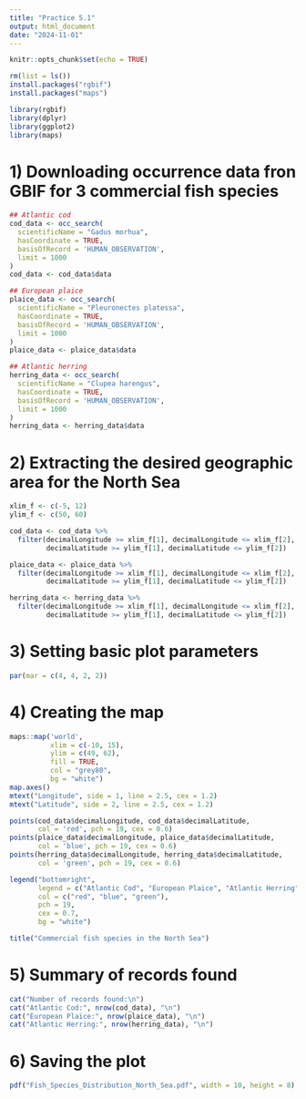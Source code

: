 ```yaml
---
title: "Practice 5.1"
output: html_document
date: "2024-11-01"
---
```


```r
knitr::opts_chunk$set(echo = TRUE)
```

```r
rm(list = ls())
install.packages("rgbif")
install.packages("maps")

library(rgbif)
library(dplyr)
library(ggplot2)
library(maps)
```

# 1) Downloading occurrence data fron GBIF for 3 commercial fish species
```r
## Atlantic cod
cod_data <- occ_search(
  scientificName = "Gadus morhua", 
  hasCoordinate = TRUE,
  basisOfRecord = 'HUMAN_OBSERVATION',
  limit = 1000
)
cod_data <- cod_data$data

## European plaice
plaice_data <- occ_search(
  scientificName = "Pleuronectes platessa", 
  hasCoordinate = TRUE,
  basisOfRecord = 'HUMAN_OBSERVATION',
  limit = 1000
)
plaice_data <- plaice_data$data

## Atlantic herring
herring_data <- occ_search(
  scientificName = "Clupea harengus", 
  hasCoordinate = TRUE,
  basisOfRecord = 'HUMAN_OBSERVATION',
  limit = 1000
)
herring_data <- herring_data$data
```
# 2) Extracting the desired geographic area for the North Sea 
```r
xlim_f <- c(-5, 12)
ylim_f <- c(50, 60)

cod_data <- cod_data %>%
  filter(decimalLongitude >= xlim_f[1], decimalLongitude <= xlim_f[2],
         decimalLatitude >= ylim_f[1], decimalLatitude <= ylim_f[2])

plaice_data <- plaice_data %>%
  filter(decimalLongitude >= xlim_f[1], decimalLongitude <= xlim_f[2],
         decimalLatitude >= ylim_f[1], decimalLatitude <= ylim_f[2])

herring_data <- herring_data %>%
  filter(decimalLongitude >= xlim_f[1], decimalLongitude <= xlim_f[2],
         decimalLatitude >= ylim_f[1], decimalLatitude <= ylim_f[2])
```

# 3) Setting basic plot parameters
```r
par(mar = c(4, 4, 2, 2))
```

# 4) Creating the map 

```r
maps::map('world', 
          xlim = c(-10, 15),    
          ylim = c(49, 62),    
          fill = TRUE,          
          col = "grey80",   
          bg = "white")         
map.axes()
mtext("Longitude", side = 1, line = 2.5, cex = 1.2) 
mtext("Latitude", side = 2, line = 2.5, cex = 1.2)   

points(cod_data$decimalLongitude, cod_data$decimalLatitude, 
       col = 'red', pch = 19, cex = 0.6)
points(plaice_data$decimalLongitude, plaice_data$decimalLatitude, 
       col = 'blue', pch = 19, cex = 0.6)
points(herring_data$decimalLongitude, herring_data$decimalLatitude, 
       col = 'green', pch = 19, cex = 0.6)

legend("bottomright", 
       legend = c("Atlantic Cod", "European Plaice", "Atlantic Herring"),
       col = c("red", "blue", "green"), 
       pch = 19,
       cex = 0.7,
       bg = "white")

title("Commercial fish species in the North Sea")
```
# 5) Summary of records found
```r
cat("Number of records found:\n")
cat("Atlantic Cod:", nrow(cod_data), "\n")
cat("European Plaice:", nrow(plaice_data), "\n")
cat("Atlantic Herring:", nrow(herring_data), "\n")
```
# 6) Saving the plot
```r
pdf("Fish_Species_Distribution_North_Sea.pdf", width = 10, height = 8)
```